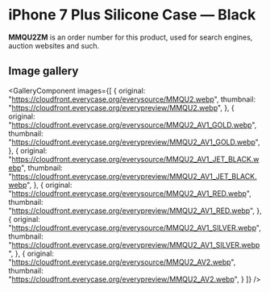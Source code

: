 
# iPhone 7 Plus Silicone Case — Black

<Callout type='info' emoji='👉🏻'>**MMQU2ZM** is an order number for this product, used for search engines, auction websites and such.</Callout>

## Image gallery

<GalleryComponent
    images={[
      {
        original: "https://cloudfront.everycase.org/everysource/MMQU2.webp",
        thumbnail: "https://cloudfront.everycase.org/everypreview/MMQU2.webp",
      },
      {
        original: "https://cloudfront.everycase.org/everysource/MMQU2_AV1_GOLD.webp",
        thumbnail: "https://cloudfront.everycase.org/everypreview/MMQU2_AV1_GOLD.webp",
      },
      {
        original: "https://cloudfront.everycase.org/everysource/MMQU2_AV1_JET_BLACK.webp",
        thumbnail: "https://cloudfront.everycase.org/everypreview/MMQU2_AV1_JET_BLACK.webp",
      },
      {
        original: "https://cloudfront.everycase.org/everysource/MMQU2_AV1_RED.webp",
        thumbnail: "https://cloudfront.everycase.org/everypreview/MMQU2_AV1_RED.webp",
      },
      {
        original: "https://cloudfront.everycase.org/everysource/MMQU2_AV1_SILVER.webp",
        thumbnail: "https://cloudfront.everycase.org/everypreview/MMQU2_AV1_SILVER.webp",
      },
      {
        original: "https://cloudfront.everycase.org/everysource/MMQU2_AV2.webp",
        thumbnail: "https://cloudfront.everycase.org/everypreview/MMQU2_AV2.webp",
      }
    ]}
  />
